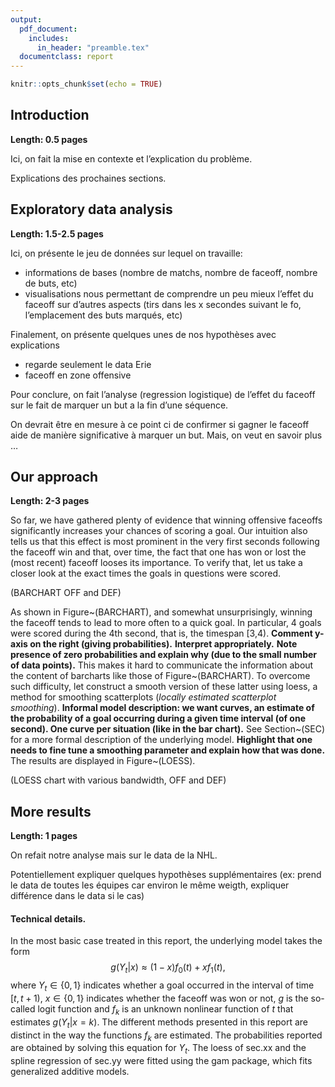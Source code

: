 ```yaml
---
output:
  pdf_document:
    includes:
      in_header: "preamble.tex"
  documentclass: report
---
```


```r
knitr::opts_chunk$set(echo = TRUE)
```

\maketitle

## Introduction

**Length: 0.5 pages**

Ici, on fait la mise en contexte et l'explication du problème.

Explications des prochaines sections.


## Exploratory data analysis

**Length: 1.5-2.5 pages**

Ici, on présente le jeu de données sur lequel on travaille:

- informations de bases (nombre de matchs, nombre de faceoff, nombre de buts, etc)
- visualisations nous permettant de comprendre un peu mieux l'effet du faceoff sur d'autres aspects (tirs dans les x secondes suivant le fo, l'emplacement des buts marqués, etc)

Finalement, on présente quelques unes de nos hypothèses avec explications

- regarde seulement le data Erie
- faceoff en zone offensive 

Pour conclure, on fait l'analyse (regression logistique) de l'effet du faceoff sur le fait de marquer un but a la fin d'une séquence.

On devrait être en mesure à ce point ci de confirmer si gagner le faceoff aide de manière significative à marquer un but. Mais, on veut en savoir plus ...


## Our approach
**Length: 2-3 pages**

So far, we have gathered plenty of evidence that winning offensive faceoffs significantly increases your chances of scoring a goal.
Our intuition also tells us that this effect is most prominent in the very first seconds following the faceoff win and that, over time, the fact that one has won or lost the (most recent) faceoff looses its importance.
To verify that, let us take a closer look at the exact times the goals in questions were scored.

(BARCHART OFF and DEF)

As shown in Figure~(BARCHART), and somewhat unsurprisingly, winning the faceoff tends to lead to more often to a quick goal.
In particular, 4 goals were scored during the 4th second, that is, the timespan [3,4).
**Comment y-axis on the right (giving probabilities).**
**Interpret appropriately.**
**Note presence of zero probabilities and explain why (due to the small number of data points).**
This makes it hard to communicate the information about the content of barcharts like those of Figure~(BARCHART).
To overcome such difficulty, let construct a smooth version of these latter using loess, a method for smoothing scatterplots (*locally estimated scatterplot smoothing*).
**Informal model description: we want curves, an estimate of the probability of a goal occurring during a given time interval (of one second). One curve per situation (like in the bar chart).**
See Section~(SEC) for a more formal description of the underlying model.
**Highlight that one needs to fine tune a smoothing parameter and explain how that was done.**
The results are displayed in Figure~(LOESS).

(LOESS chart with various bandwidth, OFF and DEF)

\begin{enumerate}
  \item discuss results in depth --- GIVEN THAT THE SEQUENCE WAS LONGER THAN $t$.
  \item SKIP PARAGRAPH. discuss weakness of loess: no confidence intervals for validating like we did previously.
  \item discuss that not much data here, so possibly worthless anyways, (although CI from splines are conclusive).
  \item discuss interesting questions that we cannot answer, need more data to use a more granular definition of situation.
\end{enumerate}


## More results

**Length: 1 pages**

On refait notre analyse mais sur le data de la NHL. 

Potentiellement expliquer quelques hypothèses supplémentaires (ex: prend le data de toutes les équipes car environ le même weigth, expliquer différence dans le data si le cas)


#### Technical details.
In the most basic case treated in this report, the underlying model takes the form
$$
  g(Y_t|x) \approx (1 - x) f_{0}(t) + x f_{1}(t),
$$
where $Y_t \in \{0,1\}$ indicates whether a goal occurred in the interval of time $[t,t+1)$,
$x \in \{0,1\}$ indicates whether the faceoff was won or not,
$g$ is the so-called logit function and
$f_k$ is an unknown nonlinear function of $t$ that estimates $g(Y_t|x = k)$.
The different methods presented in this report are distinct in the way the functions $f_k$ are estimated.
The probabilities reported are obtained by solving this equation for $Y_t$.
The loess of sec.xx and the spline regression of sec.yy were fitted using the gam package, which fits generalized additive models.

